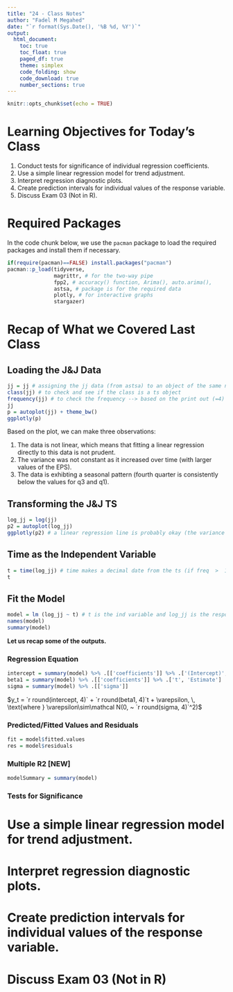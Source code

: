 ```yaml
---
title: "24 - Class Notes"
author: "Fadel M Megahed"
date: "`r format(Sys.Date(), '%B %d, %Y')`"
output: 
  html_document:
    toc: true
    toc_float: true
    paged_df: true
    theme: simplex
    code_folding: show
    code_download: true
    number_sections: true
---
```


```r
knitr::opts_chunk$set(echo = TRUE)
```

# Learning Objectives for Today's Class {-}

  1. Conduct tests for significance of individual regression coefficients.  
  2. Use a simple linear regression model for trend adjustment.
  3. Interpret regression diagnostic plots.  
  4. Create prediction intervals for individual values of the response variable.  
  5. Discuss Exam 03 (Not in R).

# Required Packages {-}
In the code chunk below, we use the `pacman` package to load the required packages and install them if necessary.

```r
if(require(pacman)==FALSE) install.packages("pacman")
pacman::p_load(tidyverse, 
               magrittr, # for the two-way pipe
               fpp2, # accuracy() function, Arima(), auto.arima(),
               astsa, # package is for the required data
               plotly, # for interactive graphs
               stargazer) 
```

# Recap of What we Covered Last Class

## Loading the J&J Data
```r
jj = jj # assigning the jj data (from astsa) to an object of the same name
class(jj) # to check and see if the class is a ts object
frequency(jj) # to check the frequency --> based on the print out (=4)
jj
p = autoplot(jj) + theme_bw()
ggplotly(p)
```

Based on the plot, we can make three observations:  

  (1) The data is not linear, which means that fitting a linear regression directly to this data is not prudent.  
  (2) The variance was not constant as it increased over time (with larger values of the EPS).  
  (3) The data is exhibting a seasonal pattern (fourth quarter is consistently below the values for q3 and q1).
  

## Transforming the J&J TS

```r
log_jj = log(jj)
p2 = autoplot(log_jj)
ggplotly(p2) # a linear regression line is probably okay (the variance is more stable with the transformation)
```


## Time as the Independent Variable
```r
t = time(log_jj) # time makes a decimal date from the ts (if freq  >  1)
t
```

## Fit the Model

```r
model = lm (log_jj ~ t) # t is the ind variable and log_jj is the response
names(model)
summary(model)
```

**Let us recap some of the outputs.** 

### Regression Equation
```r
intercept = summary(model) %>% .[['coefficients']] %>% .['(Intercept)', 'Estimate']
beta1 = summary(model) %>% .[['coefficients']] %>% .['t', 'Estimate']
sigma = summary(model) %>% .[['sigma']]
```
$y_t = `r round(intercept, 4)` + `r round(beta1, 4)`t + \varepsilon, \, \text{where } \varepsilon\sim\mathcal N(0, ~ `r round(sigma, 4)`^2)$ 

### Predicted/Fitted Values and Residuals
```r
fit = model$fitted.values
res = model$residuals 
```

### Multiple R2 [NEW]
```r
modelSummary = summary(model)
```



### Tests for Significance




# Use a simple linear regression model for trend adjustment.




# Interpret regression diagnostic plots.  




# Create prediction intervals for individual values of the response variable.




# Discuss Exam 03 (Not in R)

